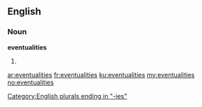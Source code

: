 ==English==

===Noun===
'''eventualities'''

# {{plural of|eventuality}}

[[Category:English plurals ending in "-ies"]]

[[ar:eventualities]]
[[fr:eventualities]]
[[ku:eventualities]]
[[my:eventualities]]
[[no:eventualities]]